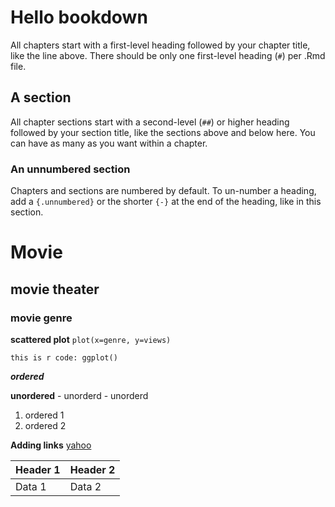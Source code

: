 # Hello bookdown

All chapters start with a first-level heading followed by your chapter title, like the line above. There should be only one first-level heading (`#`) per .Rmd file.

## A section

All chapter sections start with a second-level (`##`) or higher heading followed by your section title, like the sections above and below here. You can have as many as you want within a chapter.

### An unnumbered section {.unnumbered}

Chapters and sections are numbered by default. To un-number a heading, add a `{.unnumbered}` or the shorter `{-}` at the end of the heading, like in this section.

# Movie

## movie theater

### movie genre

**scattered plot** `plot(x=genre, y=views)`

    this is r code: ggplot()

***ordered***

**unordered** - unorderd - unorderd

1.  ordered 1
2.  ordered 2

**Adding links** [yahoo](https://news.yahoo.com/)

| Header 1 | Header 2 |
|----------|----------|
| Data 1   | Data 2   |
